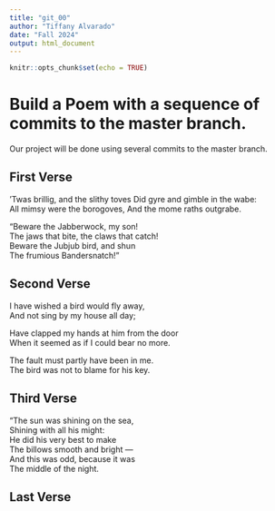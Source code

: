 ```yaml
---
title: "git_00"
author: "Tiffany Alvarado"
date: "Fall 2024"
output: html_document
---
```


```r
knitr::opts_chunk$set(echo = TRUE)
```
# Build a Poem with a sequence of commits to the master branch.
Our project will be done using several commits to the master branch.
<!-- Do not modify or change any text in "!--" bracketed areas such as this --- these are instructions to
you, if you change any of this the git program will notice it and compromise your git merging strategy !-->

## First Verse 
<!--Put the first five lines of a poem by Lewis Carrol in this section!-->

'Twas brillig, and the slithy toves 
Did gyre and gimble in the wabe:  
All mimsy were the borogoves, 
And the mome raths outgrabe.  

"Beware the Jabberwock, my son!  
The jaws that bite, the claws that catch!  
Beware the Jubjub bird, and shun  
The frumious Bandersnatch!"  

## Second Verse
<!--Put the first five lines of a poem by Robert Frost here!-->

I have wished a bird would fly away,  
And not sing by my house all day;  

Have clapped my hands at him from the door  
When it seemed as if I could bear no more.  

The fault must partly have been in me.  
The bird was not to blame for his key.  

## Third Verse
<!--Put the first two verses of The Walrus and the Carpenter here!-->

"The sun was shining on the sea,  
      Shining with all his might:  
He did his very best to make  
      The billows smooth and bright —  
And this was odd, because it was  
      The middle of the night.  

## Last Verse
<!--Put a short poem of your choice 8-20 lines,here!-->
